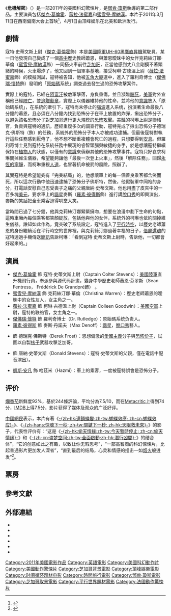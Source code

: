 {{noteTA
|T=zh-cn:源代码 (电影); zh-hk:危機解密; zh-tw:啟動原始碼;
|1=zh-cn:源代码; zh-hk:危機解密; zh-tw:啟動原始碼;
|2=zh-tw:蜜雪兒·摩納漢; zh-cn:米歇尔·莫娜汉; zh-hk:米雪·慕娜漢;
|3=zh-tw:諧星; zh-cn:笑星; zh-hk:喜劇演員;
|4=zh-tw:簡訊; zh-cn:短信; zh-hk:短訊;
|5=zh-hk:積克·哲寧賀;zh-tw:傑克·葛倫霍;zh-cn:杰克·吉伦哈尔;
|G1=Show
|G2=Movie
}}
{{Infobox film
| name = 危機解密
| original_name = ''Source Code''
| image = Source Code Poster.jpg
| caption = 電影海報
| director = [[鄧肯·瓊斯|鄧肯·瓊斯]]
| producer = {{link-en|馬克 ·葛登|Mark Gordon}}<br />Jordan Wynn<br />Philippe Rousselet
| writer = {{link-en|班·李普利|Ben Ripley}}
| starring = [[傑克·葛倫霍|傑克·葛倫霍]]<br />[[薇拉·法蜜嘉|薇拉·法蜜嘉]]<br />[[蜜雪兒·摩納漢|蜜雪兒·摩納漢]]
| music = Chris P. Bacon
| cinematography = {{link-en|唐·伯吉斯|Don Burgess (cinematographer)}}
| editing = [[保羅·赫希|保羅·赫希]]
| studio = Vendôme Pictures<br />{{link-en|Mark Gordon|Mark Gordon|The Mark Gordon Company}}
| distributor = [[頂峰娛樂|頂峰娛樂]]
| released = 2011年3月11日{{small|（[[西南偏南|西南偏南]]）}}<br />{{flagicon|USA}}{{flagicon|Taiwan}}2011年4月1日<br />{{flagicon|HK}}2011年4月21日<br />{{flagicon|CHN}}2011年8月30日
| runtime = 93分鐘
| country = {{美國電影產地}}
| language = 英語
| budget = $3,200万美元<ref name="LABox">{{cite news |url=http://latimesblogs.latimes.com/entertainmentnewsbuzz/2011/03/movie-projector-hop-will-jump-over-rivals-this-weekend.html |title=Movie Projector: "Hop" will jump over rivals this weekend |last=Kaufman |first=Amy |work=[[Los_Angeles_Times|Los Angeles Times]] |publisher=[[Tribune_Company|Tribune Company]] |date=March 31, 2011 |accessdate=April 1, 2011 |archive-date=2012-07-18 |archive-url=https://web.archive.org/web/20120718112857/http://latimesblogs.latimes.com/entertainmentnewsbuzz/2011/03/movie-projector-hop-will-jump-over-rivals-this-weekend.html |dead-url=no }}</ref>
| gross = $147,332,697美元<ref>[http://www.boxofficemojo.com/movies/?id=sourcecode.htm "Source Code (2011)"] {{Wayback|url=http://www.boxofficemojo.com/movies/?id=sourcecode.htm |date=20190823190454 }}. ''[[Box_Office_Mojo|Box Office Mojo]]''. Retrieved April 3, 2011.</ref>
| hk_name = 危機解密
| tw_name = 啟動原始碼
| cn_name = 源代码
}}

《'''危機解密'''》（{{lang-en|''Source Code''}}）是一部2011年的美國科幻驚悚片，是[[鄧肯·瓊斯|鄧肯·瓊斯]]執導的第二部作品。主要演員包括[[傑克·葛倫霍|傑克·葛倫霍]]、[[薇拉·法蜜嘉|薇拉·法蜜嘉]]和[[蜜雪兒·摩納漢|蜜雪兒·摩納漢]]。本片于2011年3月11日在西南偏南大会上首映<ref>{{cite web |first1=Jay A. |last1=Fernandez |date=2010-12-16 |url=http://www.hollywoodreporter.com/blogs/risky-business/moon-director-duncan-jones-returns-59727 |work=[[The_Hollywood_Reporter|The Hollywood Reporter]] |title='Moon' Director Duncan Jones Returns to SXSW With 'Source Code' |accessdate=2011-06-06 |archive-date=2015-01-21 |archive-url=https://web.archive.org/web/20150121144014/http://www.hollywoodreporter.com/blogs/risky-business/moon-director-duncan-jones-returns-59727 |dead-url=no }}</ref>，4月1日由顶峰娱乐在北美和欧洲发行。

== 劇情 ==
寇特·史蒂文斯上尉（[[傑克·葛倫霍|傑克·葛倫霍]]飾）本是[[美國陸軍|美國陸軍]][[UH-60黑鷹直昇機|UH-60黑鷹直昇機]]駕駛員，某一日他發現自己變成了一個[[高中|高中]]歷史教師蕭恩，與蕭恩曖昧中的女伴克莉絲汀娜·華倫（[[蜜雪兒·摩納漢|蜜雪兒·摩納漢]]飾）一同搭火車前往[[芝加哥|芝加哥]]，正當他感到丈八金剛摸不著頭緒的時候，火車爆炸了，他又回到一個軍事基地，接受柯琳·古德溫上尉（[[薇拉·法蜜嘉|薇拉·法蜜嘉]]飾）的模擬測試，寇特被告知，他被[[五角大廈|五角大廈]]選中，進入了羅利奇博士（[[傑佛瑞·懷特|傑佛瑞·懷特]]飾）發明的「[[原始碼|原始碼]]系统」調查過去發生過的恐怖攻擊案件。

實際上的寇特，已經在[[阿富汗|阿富汗]]被敵軍擊落，身負重傷，並且瀕臨[[腦死|腦死]]，[[美軍|美軍]]對外宣稱他已經[[陣亡|陣亡]]，並[[追贈|追贈]][[勳章|勳章]]，實際上以儀器維持他的性命，並將他的[[意識|意識]]放入「原始碼系统」，在系統的牽引下，寇特尚未停止的[[腦波|腦波]]進入系统，扮演著生命最後八分鐘的蕭恩，且必須在八分鐘內找到恐怖分子在車上放置的炸彈，揪出恐怖分子，以避免該名恐怖分子對芝加哥進行更大規模的[[恐怖攻擊|恐怖攻擊]]。美豔的柯琳上尉是聯絡官，負責與寇特的通訊。歷經重復多次的調查行動，寇特完成了揪出恐怖分子德瑞克·佛斯特（{{link-en|麥克·雅頓|Michael Arden}}飾）的任務，系統外的恐怖分子本人亦被成功逮捕。但最後寇特對執行這些任務感到厭倦了，他不想不斷重複體會死亡的過程，只想要得到[[安息|安息]]。但羅利奇博士見到寇特在系統任務中展現的睿智頭腦與敏捷的身手，於是想讓寇特繼續保持在[[植物人|植物人]]的狀態，以僅有的[[意識|意識]]來偵辦其他的恐怖攻擊事件。寇特只好哀求柯琳關掉維生儀器，希望能夠讓他「最後一次登上火車」，然後「解除任務」，回歸[[息止安所|永恆的寧靜]]，而柯琳重視[[人道|人道]]，也冒著抗命被罰的風險，照辦了。

其實寇特是希望能夠有「完美結局」的，他想讓車上的每一個善良乘客都含笑而死，所以這次行動中他迅速逮捕了恐怖分子佛斯特，然後，他假裝軍中同袍的身分，打電話安慰自己忍受喪子之痛的父親唐納·史蒂文斯。他也用盡了皮夾中的一百多塊[[美元|美元]]，要求車上的[[諧星|諧星]]麥斯（[[羅素·彼得斯|羅素·彼得斯]]飾）進行講[[單人喜劇|脫口秀]]的即興演出，麥斯的笑話把全車乘客逗得哄堂大笑。

當時間已過了七分鐘，他與克莉絲汀娜緊緊擁吻，想要在浪漫中劃下生命的句點，這時車廂內每個乘客都笑顏綻放，包括他與他的女伴，系統外的柯琳也依約關掉維生儀器。誰知如此作為，竟突破了系统設定，寇特進入了[[平行時空|平行時空]]，以歷史老師蕭恩的身份繼續活在平行時空的世界裡，與克莉絲汀娜過著幸福的日子，[[借屍還魂|借屍還魂]]的寇特透過手機傳送[[簡訊|簡訊]]告訴柯琳：「看到寇特·史蒂文斯上尉時，告訴他，一切都會好起來的。」

== 演員 ==
* [[傑克·葛倫霍|傑克·葛倫霍]] 飾 寇特·史蒂文斯上尉（Captain Colter Stevens）：[[美國陸軍|美國陸軍]]直升機飛行員，奉派參與源代码計畫，變身中學歷史老師蕭恩·芬翠斯（Sean Fentress， Frédérick De Grandpré飾）  。
* [[蜜雪兒·摩納漢|蜜雪兒·摩納漢]] 飾 克莉絲汀娜·華倫（Christina Warren）：歷史老師蕭恩的曖昧中的女性友人，女主角之一。
* [[薇拉·法蜜嘉|薇拉·法蜜嘉]] 飾 柯琳·古德溫上尉（Captain Colleen Goodwin）：[[美國空軍|美國空軍]]上尉，寇特的联络官，女主角之一。
* [[傑佛瑞·懷特|傑佛瑞·懷特]] 飾 羅利奇博士（Dr. Rutledge）：原始碼系统负责人。
* [[羅素·彼得斯|羅素·彼得斯]] 飾 麥斯·丹諾夫（Max Denoff）：[[諧星|諧星]]，[[脫口秀|脫口秀]]藝人。
* {{link-en|麥克·雅頓|Michael Arden}} 飾 德瑞克·佛斯特（Derek Frost）：思想偏激的[[愛國主義|愛國主義]]分子與[[恐怖份子|恐怖份子]]，試圖以自製[[核子|核子]]武器攻擊芝加哥。
* {{link-en|史考特·巴庫拉|Scott Bakula}} 飾 唐納·史蒂文斯（Donald Stevens）：寇特·史蒂文斯的父親，僅在電話中配音演出）。
* [[凱斯·安凡|凱斯·安凡]] 飾 哈茲米（Hazmi）：車上的乘客，一度被寇特誤會是恐怖分子。

== 评价 ==
[[爛番茄|爛番茄]]新鮮度92%，基於244條評論，平均分為7.5/10，而在[[Metacritic|Metacritic]]上得到74分，[[IMDB|IMDB]]上得7.5分，影片获得了媒体及观众的广泛好评。

[[中國|中國]][[網民|網民]]表示，本片有著《[[連鎖蝶變|-{zh-hk:連鎖蝶變;zh-tw:蝴蝶效應; zh-cn:蝴蝶效应}-]]》、《[[關鍵下一秒|-{zh-hans:惊魂下一秒; zh-tw:關鍵下一秒; zh-hk:天眼救未來}-]]》的影子，代表性评价有：“这是《[[今天暫時停止|-{zh-hk:偷天情緣;zh-tw:今天暫時停止; zh-cn:偷天情缘}-]]》和《[[盗梦空间|-{zh-cn:盗梦空间;zh-tw:全面啟動;zh-hk:潛行凶間}-]]》的结合体”，“它的创意如此之有趣，以致让你无暇思考”，“一部高智商的科幻惊悚片，比起普通影片更加发人深省”，“直到最后的结局，心灵和情感的撞击一如[[烟火|烟火]]般迸发”<ref>{{Cite web |url=http://ent.sina.com.cn/m/f/2011-08-29/23153401781.shtml |title=《源代码》30日公映 四大看点挑战观众思维 |accessdate=2011-08-30 |archive-date=2020-04-21 |archive-url=https://web.archive.org/web/20200421113307/http://ent.sina.com.cn/m/f/2011-08-29/23153401781.shtml |dead-url=no }}</ref>。

== 票房 ==
{{start box}}
{{succession prize box|《'''[[窃听风云2|窃听风云2]]'''》|《'''[[美国队长_(电影)|美国队长]]'''》|[[2011年中国内地一周票房冠军|2011年中国内地一周票房冠军]]|第36周}}
{{end box}}

== 參考文獻 ==
{{Reflist}}

== 外部連結 ==
* {{Official website|http://www.enterthesourcecode.com}}
* {{IMDb title|0945513}}
* {{Amg movie|386148}}
* {{Rotten Tomatoes|source_code}}
* {{Mojo title|sourcecode}}
* {{metacritic film|source-code}}

{{Duncan Jones}}
{{DEFAULTSORT:Source Code}}
[[Category:2011年美國電影作品|Category:2011年美國電影作品]]
[[Category:英語電影|Category:英語電影]]
[[Category:美國科幻動作片|Category:美國科幻動作片]]
[[Category:美國動作驚悚片|Category:美國動作驚悚片]]
[[Category:芝加哥背景電影|Category:芝加哥背景電影]]
[[Category:頂峰娛樂電影|Category:頂峰娛樂電影]]
[[Category:时间循环题材电影|Category:时间循环题材电影]]
[[Category:時間旅行電影|Category:時間旅行電影]]
[[Category:鄧肯·瓊斯電影|Category:鄧肯·瓊斯電影]]
[[Category:芝加哥取景電影|Category:芝加哥取景電影]]
[[Category:平行世界題材電影|Category:平行世界題材電影]]
[[Category:法國動作驚悚片|Category:法國動作驚悚片]]